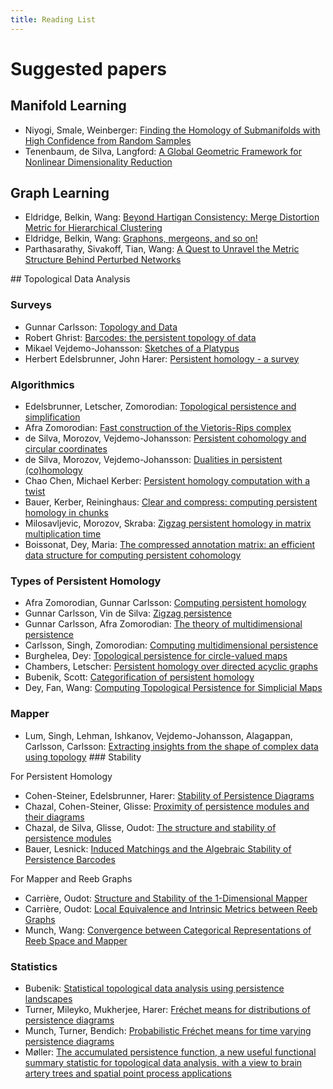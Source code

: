 ```yaml
---
title: Reading List
---
```


# Suggested papers

## Manifold Learning

* Niyogi, Smale, Weinberger: [Finding the Homology of Submanifolds with High Confidence from Random Samples](http://people.cs.uchicago.edu/~niyogi/papersps/NiySmaWeiHom.pdf)
* Tenenbaum, de Silva, Langford: [A Global Geometric Framework for Nonlinear Dimensionality Reduction](http://web.mit.edu/cocosci/isomap/isomap.html)

## Graph Learning

* Eldridge, Belkin, Wang: [Beyond Hartigan Consistency: Merge Distortion Metric for Hierarchical Clustering](http://www.jmlr.org/proceedings/papers/v40/Eldridge15.pdf)
* Eldridge, Belkin, Wang: [Graphons, mergeons, and so on!](https://papers.nips.cc/paper/6089-graphons-mergeons-and-so-on.pdf​)
* Parthasarathy, Sivakoff, Tian, Wang: [A Quest to Unravel the Metric Structure Behind Perturbed Networks](http://drops.dagstuhl.de/opus/volltexte/2017/7211/pdf/LIPIcs-SoCG-2017-53.pdf)

## Topological Data Analysis

### Surveys

* Gunnar Carlsson: [Topology and Data](http://www.ams.org/bull/2009-46-02/S0273-0979-09-01249-X/S0273-0979-09-01249-X.pdf)
* Robert Ghrist: [Barcodes: the persistent topology of data](http://www.ams.org/bull/2008-45-01/S0273-0979-07-01191-3/S0273-0979-07-01191-3.pdf)
* Mikael Vejdemo-Johansson: [Sketches of a Platypus](http://www.ams.org/books/conm/620/12371)
* Herbert Edelsbrunner, John Harer: [Persistent homology - a survey](http://cs233.stanford.edu/ReferencedPapers/2008-B-02-PersistentHomology.pdf)

### Algorithmics

* Edelsbrunner, Letscher, Zomorodian: [Topological persistence and simplification](http://citeseerx.ist.psu.edu/viewdoc/download?doi=10.1.1.369.973&rep=rep1&type=pdf)
* Afra Zomorodian: [Fast construction of the Vietoris-Rips complex](http://citeseerx.ist.psu.edu/viewdoc/download?doi=10.1.1.450.9900&rep=rep1&type=pdf)
* de Silva, Morozov, Vejdemo-Johansson: [Persistent cohomology and circular coordinates](http://link.springer.com/content/pdf/10.1007/s00454-011-9344-x.pdf)
* de Silva, Morozov, Vejdemo-Johansson: [Dualities in persistent (co)homology](https://arxiv.org/pdf/1107.5665)
* Chao Chen, Michael Kerber: [Persistent homology computation with a twist](https://eurocg11.inf.ethz.ch/abstracts/22.pdf)
* Bauer, Kerber, Reininghaus: [Clear and compress: computing persistent homology in chunks](http://pub.ist.ac.at/~reininghaus/documents/bauer_chunk.pdf)
* Milosavljevic, Morozov, Skraba: [Zigzag persistent homology in matrix multiplication time](http://people.mpi-inf.mpg.de/~nikolam/downloads/zzph-socg11.pdf)
* Boissonat, Dey, Maria: [The compressed annotation matrix: an efficient data structure for computing persistent cohomology](https://arxiv.org/pdf/1304.6813)

### Types of Persistent Homology

* Afra Zomorodian, Gunnar Carlsson: [Computing persistent homology]()
* Gunnar Carlsson, Vin de Silva: [Zigzag persistence](https://arxiv.org/pdf/0812.0197)
* Gunnar Carlsson, Afra Zomorodian: [The theory of multidimensional persistence](http://link.springer.com/content/pdf/10.1007/s00454-009-9176-0.pdf)
* Carlsson, Singh, Zomorodian: [Computing multidimensional persistence](http://citeseerx.ist.psu.edu/viewdoc/download?doi=10.1.1.313.7004&rep=rep1&type=pdf)
* Burghelea, Dey: [Topological persistence for circle-valued maps](http://www.academia.edu/download/41421656/Topological_Persistence_for_Circle-Value20160122-21133-mwpc97.pdf)
* Chambers, Letscher: [Persistent homology over directed acyclic graphs](https://arxiv.org/pdf/1407.2523)
* Bubenik, Scott: [Categorification of persistent homology](https://arxiv.org/pdf/1205.3669)
* Dey, Fan, Wang: [Computing Topological Persistence for Simplicial Maps](http://web.cse.ohio-state.edu/~wang.1016/papers/simplicial-map.pdf​)

### Mapper

* Lum, Singh, Lehman, Ishkanov, Vejdemo-Johansson, Alagappan, Carlsson, Carlsson: [Extracting insights from the shape of complex data using topology](https://www.nature.com/articles/srep01236)
### Stability

For Persistent Homology

* Cohen-Steiner, Edelsbrunner, Harer: [Stability of Persistence Diagrams](https://link.springer.com/article/10.1007/s00454-006-1276-5)
* Chazal, Cohen-Steiner, Glisse: [Proximity of persistence modules and their diagrams](ftp://ftp-sop.inria.fr/geometrica/dcohen/Papers/proxmod.pdf)
* Chazal, de Silva, Glisse, Oudot: [The structure and stability of persistence modules](https://arxiv.org/pdf/1207.3674)
* Bauer, Lesnick: [Induced Matchings and the Algebraic Stability of Persistence Barcodes](https://arxiv.org/abs/1311.3681)

For Mapper and Reeb Graphs

* Carrière, Oudot: [Structure and Stability of the 1-Dimensional Mapper](http://drops.dagstuhl.de/opus/volltexte/2016/5917/pdf/LIPIcs-SoCG-2016-25.pdf)
* Carrière, Oudot: [Local Equivalence and Intrinsic Metrics between Reeb Graphs](http://drops.dagstuhl.de/opus/volltexte/2017/7179/pdf/LIPIcs-SoCG-2017-25.pdf)
* Munch, Wang: [Convergence between Categorical Representations of Reeb Space and Mapper](http://www.sci.utah.edu/~beiwang/publications/Mapper_ReebSpace_SoCG_BeiWang_2016.pdf)

### Statistics

* Bubenik: [Statistical topological data analysis using persistence landscapes](http://www.jmlr.org/papers/volume16/bubenik15a/bubenik15a.pdf)
* Turner, Mileyko, Mukherjee, Harer: [Fréchet means for distributions of persistence diagrams](https://arxiv.org/pdf/1206.2790)
* Munch, Turner, Bendich: [Probabilistic Fréchet means for time varying persistence diagrams](http://projecteuclid.org/download/pdfview_1/euclid.ejs/1433195858)
* Møller: [The accumulated persistence function, a new useful functional summary statistic for topological data analysis, with a view to brain artery trees and spatial point process applications](https://arxiv.org/pdf/1611.00630)

